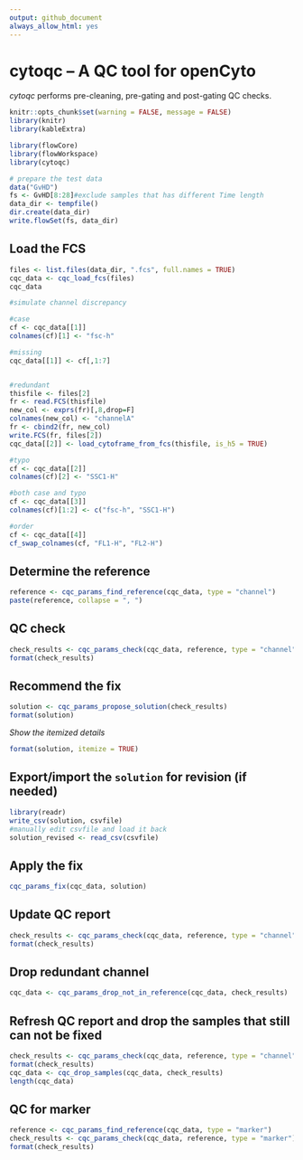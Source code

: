 ```yaml
---
output: github_document
always_allow_html: yes
---
```

# cytoqc -- A QC tool for openCyto

*cytoqc* performs pre-cleaning, pre-gating and post-gating QC checks.

```r
knitr::opts_chunk$set(warning = FALSE, message = FALSE)
library(knitr)
library(kableExtra)
```


```r
library(flowCore)
library(flowWorkspace)
library(cytoqc)
```

```r
# prepare the test data
data("GvHD")
fs <- GvHD[8:28]#exclude samples that has different Time length
data_dir <- tempfile()
dir.create(data_dir)
write.flowSet(fs, data_dir)
```

## Load the FCS

```r
files <- list.files(data_dir, ".fcs", full.names = TRUE)
cqc_data <- cqc_load_fcs(files)
cqc_data
```

```r
#simulate channel discrepancy

#case
cf <- cqc_data[[1]]
colnames(cf)[1] <- "fsc-h"

#missing
cqc_data[[1]] <- cf[,1:7]


#redundant
thisfile <- files[2]
fr <- read.FCS(thisfile)
new_col <- exprs(fr)[,8,drop=F]
colnames(new_col) <- "channelA"
fr <- cbind2(fr, new_col)
write.FCS(fr, files[2])
cqc_data[[2]] <- load_cytoframe_from_fcs(thisfile, is_h5 = TRUE)

#typo
cf <- cqc_data[[2]]
colnames(cf)[2] <- "SSC1-H"

#both case and typo
cf <- cqc_data[[3]]
colnames(cf)[1:2] <- c("fsc-h", "SSC1-H")

#order
cf <- cqc_data[[4]]
cf_swap_colnames(cf, "FL1-H", "FL2-H")

```
## Determine the reference

```r
reference <- cqc_params_find_reference(cqc_data, type = "channel")
paste(reference, collapse = ", ")
```

## QC check
```r
check_results <- cqc_params_check(cqc_data, reference, type = "channel")
format(check_results)
```


## Recommend the fix 
```r
solution <- cqc_params_propose_solution(check_results) 
format(solution)
```

*Show the itemized details*
```r
format(solution, itemize = TRUE)
```

## Export/import the `solution` for revision (if needed)
```r
library(readr)
write_csv(solution, csvfile)
#manually edit csvfile and load it back
solution_revised <- read_csv(csvfile)
```

## Apply the fix

```r
cqc_params_fix(cqc_data, solution)
```
## Update QC report
```r
check_results <- cqc_params_check(cqc_data, reference, type = "channel")
format(check_results)
```

## Drop redundant channel
```r
cqc_data <- cqc_params_drop_not_in_reference(cqc_data, check_results)
```
     
## Refresh QC report and drop the samples that still can not be fixed
```r
check_results <- cqc_params_check(cqc_data, reference, type = "channel")
format(check_results)
cqc_data <- cqc_drop_samples(cqc_data, check_results)
length(cqc_data)
```

## QC for marker
```r
reference <- cqc_params_find_reference(cqc_data, type = "marker")
check_results <- cqc_params_check(cqc_data, reference, type = "marker")
format(check_results)
```



